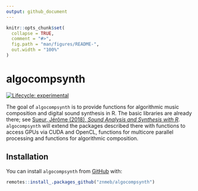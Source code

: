 ```yaml
---
output: github_document
---
```


<!-- README.md is generated from README.Rmd. Please edit that file -->

```r
knitr::opts_chunk$set(
  collapse = TRUE,
  comment = "#>",
  fig.path = "man/figures/README-",
  out.width = "100%"
)
```

# algocompsynth

<!-- badges: start -->
[![Lifecycle: experimental](https://img.shields.io/badge/lifecycle-experimental-orange.svg)](https://www.tidyverse.org/lifecycle/#experimental)
<!-- badges: end -->

The goal of `algocompsynth` is to provide functions for algorithmic music
composition and digital sound synthesis in R. The basic libraries are already
there; see [Sueur, Jérôme (2018), _Sound Analysis and Synthesis with R_](https://www.springer.com/us/book/9783319776453). `algocompsynth` will extend
the packages described there with functions to access GPUs via CUDA and OpenCL,
functions for multicore parallel processing and functions for algorithmic
composition.

## Installation

You can install `algocompsynth` from
[GitHub](https://znmeb.github.io/algocompsynth) with:

``` r
remotes::install_.packages_github("znmeb/algocompsynth")
```
